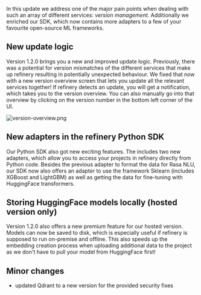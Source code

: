 In this update we address one of the major pain points when dealing with such an array of different services: _version management._ Additionally we enriched our SDK, which now contains more adapters to a few of your favourite open-source ML frameworks.

## New update logic

Version 1.2.0 brings you a new and improved update logic. Previously, there was a potential for version mismatches of the different services that make up refinery resulting in potentially unexpected behaviour. We fixed that now with a new version overview screen that lets you update all the relevant services together! If refinery detects an update, you will get a notification, which takes you to the version overview. You can also manually go into that overview by clicking on the version number in the bottom left corner of the UI.

![](https://kern-assets.s3.amazonaws.com/website/changelog/v1_2_0/version-changelog.png 'version-overview.png')

## New adapters in the refinery Python SDK

Our Python SDK also got new exciting features. The includes two new adapters, which allow you to access your projects in refinery directly from Python code. Besides the previous adapter to format the data for Rasa NLU, our SDK now also offers an adapter to use the framework Sklearn (includes XGBoost and LightGBM) as well as getting the data for fine-tuning with HuggingFace transformers.

## Storing HuggingFace models locally (hosted version only)

Version 1.2.0 also offers a new premium feature for our hosted version. Models can now be saved to disk, which is especially useful if refinery is supposed to run on-premise and offline. This also speeds up the embedding creation process when uploading additional data to the project as we don't have to pull your model from HuggingFace first!

## Minor changes

- updated Qdrant to a new version for the provided security fixes
